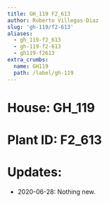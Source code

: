 ```yaml
---
title: GH_119 F2_613
author: Roberto Villegas-Diaz
slug: 'gh-119/f2-613'
aliases:
  - gh_119-f2_613
  - gh-119-f2-613
  - gh119-f2613
extra_crumbs:
  name: GH119
  path: /label/gh-119
---
```


# **House**: GH_119
# **Plant ID**: F2_613
# **Updates**: 
 - 2020-06-28: Nothing new.
